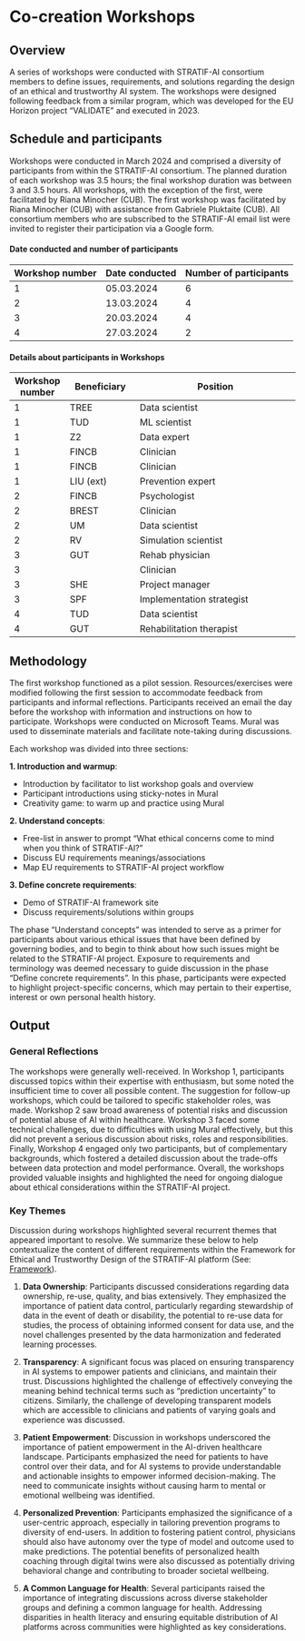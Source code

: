 # Co-creation Workshops {.unnumbered}

## Overview

A series of workshops were conducted with STRATIF-AI consortium members to define issues, requirements, and solutions regarding the design of an ethical and trustworthy AI system. The workshops were designed following feedback from a similar program, which was developed for the EU Horizon project "VALIDATE" and executed in 2023.

## Schedule and participants

Workshops were conducted in March 2024 and comprised a diversity of participants from within the STRATIF-AI consortium. The planned duration of each workshop was 3.5 hours; the final workshop duration was between 3 and 3.5 hours. All workshops, with the exception of the first, were facilitated by Riana Minocher (CUB). The first workshop was facilitated by Riana Minocher (CUB) with assistance from Gabriele Pluktaite (CUB). All consortium members who are subscribed to the STRATIF-AI email list were invited to register their participation via a Google form. 

#### Date conducted and number of participants

| Workshop number | Date conducted | Number of participants |
|-----------------|----------------|------------------------|
| 1               | 05.03.2024     | 6                      |
| 2               | 13.03.2024     | 4                      |
| 3               | 20.03.2024     | 4                      |
| 4               | 27.03.2024     | 2                      |

#### Details about participants in Workshops

| Workshop number | Beneficiary         | Position                                      |
|-----------------|---------------------|------------------------------------------------|
| 1               | TREE                | Data scientist                                 |
| 1               | TUD                 | ML scientist                                   |
| 1               | Z2                  | Data expert                                    |
| 1               | FINCB               | Clinician                                      |
| 1               | FINCB               | Clinician                                      |
| 1               | LIU (ext)           | Prevention expert                              |
| 2               | FINCB               | Psychologist                                   |
| 2               | BREST               | Clinician                                      |
| 2               | UM                  | Data scientist                                 |
| 2               | RV                  | Simulation scientist                           |
| 3               | GUT                 | Rehab physician                                |
| 3               |                     | Clinician                                      |
| 3               | SHE                 | Project manager                                |
| 3               | SPF                 | Implementation strategist                      |
| 4               | TUD                 | Data scientist                                 |
| 4               | GUT                 | Rehabilitation therapist                       |

## Methodology

The first workshop functioned as a pilot session. Resources/exercises were modified following the first session to accommodate feedback from participants and informal reflections. Participants received an email the day before the workshop with information and instructions on how to participate. Workshops were conducted on Microsoft Teams. Mural was used to disseminate materials and facilitate note-taking during discussions.

Each workshop was divided into three sections:

**1. Introduction and warmup**:

* Introduction by facilitator to list workshop goals and overview
* Participant introductions using sticky-notes in Mural
* Creativity game: to warm up and practice using Mural  

**2. Understand concepts**:

* Free-list in answer to prompt "What ethical concerns come to mind when you think of STRATIF-AI?" 
* Discuss EU requirements meanings/associations
* Map EU requirements to STRATIF-AI project workflow

**3. Define concrete requirements**:

* Demo of STRATIF-AI framework site
* Discuss requirements/solutions within groups

The phase "Understand concepts" was intended to serve as a primer for participants about various ethical issues that have been defined by governing bodies, and to begin to think about how such issues might be related to the STRATIF-AI project. Exposure to requirements and terminology was deemed necessary to guide discussion in the phase "Define concrete requirements". In this phase, participants were expected to highlight project-specific concerns, which may pertain to their expertise, interest or own personal health history.

## Output 

### General Reflections 

The workshops were generally well-received. In Workshop 1, participants discussed topics within their expertise with enthusiasm, but some noted the insufficient time to cover all possible content. The suggestion for follow-up workshops, which could be tailored to specific stakeholder roles, was made. Workshop 2 saw broad awareness of potential risks and discussion of potential abuse of AI within healthcare. Workshop 3 faced some technical challenges, due to difficulties with using Mural effectively, but this did not prevent a serious discussion about risks, roles and responsibilities. Finally, Workshop 4 engaged only two participants, but of complementary backgrounds, which fostered a detailed discussion about the trade-offs between data protection and model performance. Overall, the workshops provided valuable insights and highlighted the need for ongoing dialogue about ethical considerations within the STRATIF-AI project.

### Key Themes

Discussion during workshops highlighted several recurrent themes that appeared important to resolve. We summarize these below to help contextualize the content of different requirements within the Framework for Ethical and Trustworthy Design of the STRATIF-AI platform (See: [Framework](framework.qmd)). 

1. **Data Ownership**: Participants discussed considerations regarding data ownership, re-use, quality, and bias extensively. They emphasized the importance of patient data control, particularly regarding stewardship of data in the event of death or disability, the potential to re-use data for studies, the process of obtaining informed consent for data use, and the novel challenges presented by the data harmonization and federated learning processes. 

2. **Transparency**: A significant focus was placed on ensuring transparency in AI systems to empower patients and clinicians, and maintain their trust. Discussions highlighted the challenge of effectively conveying the meaning behind technical terms such as "prediction uncertainty" to citizens. Similarly, the challenge of developing transparent models which are accessible to clinicians and patients of varying goals and experience was discussed. 

3. **Patient Empowerment**: Discussion in workshops underscored the importance of patient empowerment in the AI-driven healthcare landscape. Participants emphasized the need for patients to have control over their data, and for AI systems to provide understandable and actionable insights to empower informed decision-making. The need to communicate insights without causing harm to mental or emotional wellbeing was identified. 

4. **Personalized Prevention**: Participants emphasized the significance of a user-centric approach, especially in tailoring prevention programs to diversity of end-users. In addition to fostering patient control, physicians should also have autonomy over the type of model and outcome used to make predictions. The potential benefits of personalized health coaching through digital twins were also discussed as potentially driving behavioral change and contributing to broader societal wellbeing.

5. **A Common Language for Health**: Several participants raised the importance of integrating discussions across diverse stakeholder groups and defining a common language for health. Addressing disparities in health literacy and ensuring equitable distribution of AI platforms across communities were highlighted as key considerations.
